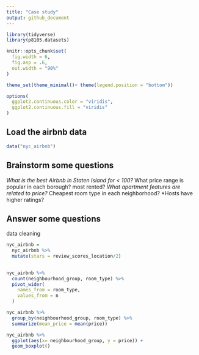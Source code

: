 ```yaml
---
title: "Case study"
output: github_document
---
```



```r

library(tidyverse)
library(p8105.datasets)

knitr::opts_chunk$set(
  fig.width = 6, 
  fig.asp = .6, 
  out.width = "90%"
)

theme_set(theme_minimal()+ theme(legend.position = "bottom")) 

options(
  ggplot2.continuous.color = "viridis", 
  ggplot2.continuous.fill = "viridis"
)


```


## Load the airbnb data 

```r

data("nyc_airbnb")

```

## Brainstorm some questions 

*What is the best Airbnb in Staten Island for < 100?
*What price range is popular in each borough? most rented?
*What apartment features are related to price?
*Cheapest room type in each neighborhood? 
*Hosts have higher ratings?

## Answer some questions

data cleaning

```r

nyc_airbnb = 
  nyc_airbnb %>% 
  mutate(stars = review_scores_location/2)
  
```

```r

nyc_airbnb %>%
  count(neighbourhood_group, room_type) %>%
  pivot_wider(
    names_from = room_type, 
    values_from = n
  )

``` 

```r

nyc_airbnb %>%
  group_by(neighbourhood_group, room_type) %>%
  summarize(mean_price = mean(price))

```
```r

nyc_airbnb %>%
  ggplot(aes(x= neighbourhood_group, y = price)) + 
  geom_boxplot()

```

